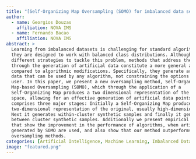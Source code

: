 ```yaml
---
title: "[Self-Organizing Map Oversampling (SOMO) for imbalanced data set learning](https://www.sciencedirect.com/science/article/abs/pii/S0957417417302324)"
author:
  - name: Georgios Douzas
    affiliation: NOVA IMS
  - name: Fernando Bacao
    affiliation: NOVA IMS
abstract: >
  Learning from imbalanced datasets is challenging for standard algorithms, as
  they are designed to work with balanced class distributions. Although there are
  different strategies to tackle this problem, methods that address the problem
  through the generation of artificial data constitute a more general approach
  compared to algorithmic modifications. Specifically, they generate artificial
  data that can be used by any algorithm, not constraining the options of the
  user. In this paper, we present a new oversampling method, Self-Organizing
  Map-based Oversampling (SOMO), which through the application of a
  Self-Organizing Map produces a two dimensional representation of the input
  space, allowing for an effective generation of artificial data points. SOMO
  comprises three major stages: Initially a Self-Organizing Map produces a
  two-dimensional representation of the original, usually high-dimensional, space.
  Next it generates within-cluster synthetic samples and finally it generates
  between cluster synthetic samples. Additionally we present empirical results
  that show the improvement in the performance of algorithms, when artificial data
  generated by SOMO are used, and also show that our method outperforms various
  oversampling methods.
categories: [Artificial Intelligence, Machine Learning, Imbalanced Data, Publication]
image: "featured.png"
---
```

